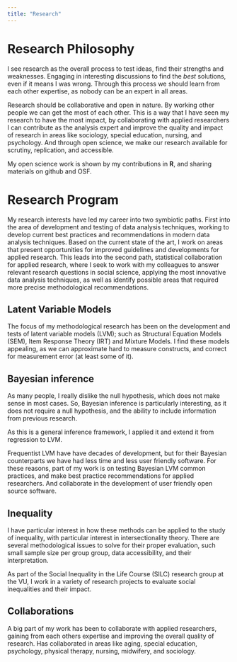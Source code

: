 ```yaml
---
title: "Research"
---
```


# Research Philosophy

I see research as the overall process to test ideas, find their strengths and weaknesses. Engaging in interesting discussions to find the *best* solutions, even if it means I was wrong. Through this process we should learn from each other expertise, as nobody can be an expert in all areas.

Research should be collaborative and open in nature. By working other people we can get the most of each other. This is a way that I have seen my research to have the most impact, by collaborating with applied researchers I can contribute as the analysis expert and improve the quality and impact of research in areas like sociology, special education, nursing, and psychology. And through open science, we make our research available for scrutiny, replication, and accessible.

My open science work is shown by my contributions in **R**, and sharing materials on github and OSF.

# Research Program

My research interests have led my career into two symbiotic paths. First into the area of development and testing of data analysis techniques, working to develop current best practices and recommendations in modern data analysis techniques. Based on the current state of the art, I work on areas that present opportunities for improved guidelines and developments for applied research. This leads into the second path, statistical collaboration for applied research, where I seek to work with my colleagues to answer relevant research questions in social science, applying the most innovative data analysis techniques, as well as identify possible areas that required more precise methodological recommendations.

## Latent Variable Models

The focus of my methodological research has been on the development and tests of latent variable models (LVM); such as Structural Equation Models (SEM), Item Response Theory (IRT) and Mixture Models. I find these models appealing, as we can approximate hard to measure constructs, and correct for measurement error (at least some of it).

## Bayesian inference

As many people, I really dislike the null hypothesis, which does not make sense in most cases. So, Bayesian inference is particularly interesting, as it does not require a null hypothesis, and the ability to include information from previous research.

As this is a general inference framework, I applied it and extend it from regression to LVM.

Frequentist LVM have have decades of development, but for their Bayesian counterparts we have had less time and less user friendly software. For these reasons, part of my work is on testing Bayesian LVM common practices, and make best practice recommendations for applied researchers. And collaborate in the development of user friendly open source software.

## Inequality

I have particular interest in how these methods can be applied to the study of inequality, with particular interest in intersectionality theory. There are several methodological issues to solve for their proper evaluation, such small sample size per group group, data accessibility, and their interpretation.

As part of the Social Inequality in the Life Course (SILC) research group at the VU, I work in a variety of research projects to evaluate social inequalities and their impact.

## Collaborations

A big part of my work has been to collaborate with applied researchers, gaining from each others expertise and improving the overall quality of research. Has collaborated in areas like aging, special education, psychology, physical therapy, nursing, midwifery, and sociology.
